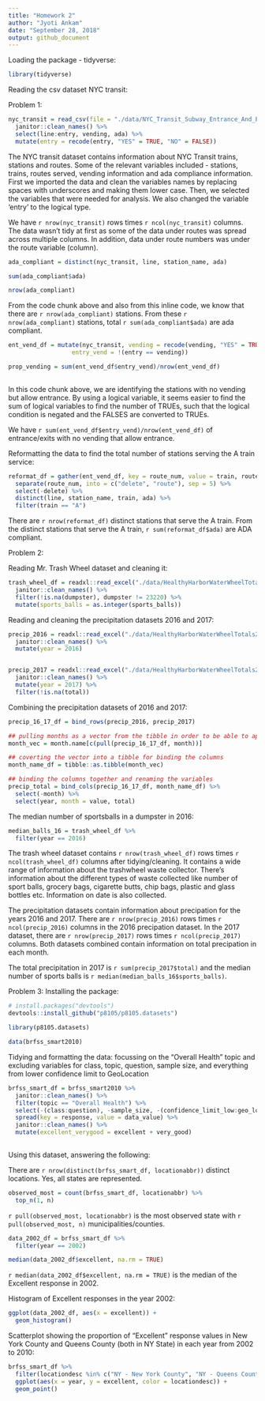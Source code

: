 ```yaml
---
title: "Homework 2"
author: "Jyoti Ankam"
date: "September 28, 2018"
output: github_document
---
```


Loading the package - tidyverse:

```r

library(tidyverse)

```

Reading the csv dataset NYC transit:

Problem 1:
```r

nyc_transit = read_csv(file = "./data/NYC_Transit_Subway_Entrance_And_Exit_Data.csv") %>% 
  janitor::clean_names() %>% 
  select(line:entry, vending, ada) %>% 
  mutate(entry = recode(entry, "YES" = TRUE, "NO" = FALSE))

```

The NYC transit dataset contains information about NYC Transit trains, stations and routes. Some of the relevant variables included - stations, trains, routes served, vending information and ada compliance information.
First we imported the data and clean the variables names by replacing spaces with underscores and making them lower case. Then, we selected the variables that were needed for analysis. We also changed the variable 'entry' to the logical type.

We have `r nrow(nyc_transit)` rows times `r ncol(nyc_transit)` columns. The data wasn't tidy at first as some of the data under routes was spread across multiple columns. In addition, data under route numbers was under the route variable (column).

```r

ada_compliant = distinct(nyc_transit, line, station_name, ada)

sum(ada_compliant$ada)

nrow(ada_compliant)
```

From the code chunk above and also from this inline code, we know that there are `r nrow(ada_compliant)` stations. From these `r nrow(ada_compliant)` stations, total `r sum(ada_compliant$ada)` are ada compliant.


```r

ent_vend_df = mutate(nyc_transit, vending = recode(vending, "YES" = TRUE, "NO" = FALSE),
                  entry_vend = !(entry == vending))

prop_vending = sum(ent_vend_df$entry_vend)/nrow(ent_vend_df)
  
```

In this code chunk above, we are identifying the stations with no vending but allow entrance. By using a logical variable, it seems easier to find the sum of logical variables to find the number of TRUEs, such that the logical condition is negated and the FALSES are converted to TRUEs.

We have `r sum(ent_vend_df$entry_vend)/nrow(ent_vend_df)` of entrance/exits with no vending that allow entrance.


Reformatting the data to find the total number of stations serving the A train service:

```r

reformat_df = gather(ent_vend_df, key = route_num, value = train, route1:route11) %>% 
  separate(route_num, into = c("delete", "route"), sep = 5) %>% 
  select(-delete) %>% 
  distinct(line, station_name, train, ada) %>% 
  filter(train == "A")

```

There are `r nrow(reformat_df)` distinct stations that serve the A train. From the distinct stations that serve the A train, `r sum(reformat_df$ada)` are ADA compliant.

Problem 2:

Reading Mr. Trash Wheel dataset and cleaning it:

```r

trash_wheel_df = readxl::read_excel("./data/HealthyHarborWaterWheelTotals2017-9-26.xlsx", sheet = "Mr. Trash Wheel", range = "A2:N258") %>% 
  janitor::clean_names() %>% 
  filter(!is.na(dumpster), dumpster != 23220) %>% 
  mutate(sports_balls = as.integer(sports_balls))

```

Reading and cleaning the precipitation datasets 2016 and 2017:

```r

precip_2016 = readxl::read_excel("./data/HealthyHarborWaterWheelTotals2017-9-26.xlsx", sheet = "2016 Precipitation", range = "A2:B14") %>% 
  janitor::clean_names() %>% 
  mutate(year = 2016) 


precip_2017 = readxl::read_excel("./data/HealthyHarborWaterWheelTotals2017-9-26.xlsx", sheet = "2017 Precipitation", range = "A2:B14") %>% 
  janitor::clean_names() %>% 
  mutate(year = 2017) %>% 
  filter(!is.na(total))

```

Combining the precipitation datasets of 2016 and 2017:

```r

precip_16_17_df = bind_rows(precip_2016, precip_2017)

## pulling months as a vector from the tibble in order to be able to apply the month.name function
month_vec = month.name[c(pull(precip_16_17_df, month))]

## coverting the vector into a tibble for binding the columns
month_name_df = tibble::as.tibble(month_vec)

## binding the columns together and renaming the variables
precip_total = bind_cols(precip_16_17_df, month_name_df) %>% 
  select(-month) %>% 
  select(year, month = value, total)

```

The median number of sportsballs in  a dumpster in 2016:

```r
median_balls_16 = trash_wheel_df %>% 
  filter(year == 2016)

```

The trash wheel dataset contains `r nrow(trash_wheel_df)` rows times `r ncol(trash_wheel_df)` columns after tidying/cleaning. It contains a wide range of information about the trashwheel waste collector. There's information about the different types of waste collected like number of sport balls, grocery bags, cigarette butts, chip bags, plastic and glass bottles etc. Information on date is also collected.


The precipitation datasets contain information about precipation for the years 2016 and 2017. There are `r nrow(precip_2016)` rows times `r ncol(precip_2016)` columns in the 2016 precipation dataset. In the 2017 dataset, there are `r nrow(precip_2017)` rows times `r ncol(precip_2017)` columns. Both datasets combined contain information on total precipation in each month.

The total precipitation in 2017 is `r sum(precip_2017$total)` and the median number of sports balls is `r median(median_balls_16$sports_balls)`.


Problem 3: Installing the package:

```r

# install.packages("devtools")
devtools::install_github("p8105/p8105.datasets")

library(p8105.datasets)

data(brfss_smart2010)
```

Tidying and formatting the data: focussing on the “Overall Health” topic and
excluding variables for class, topic, question, sample size, and everything from lower confidence limit to GeoLocation

```r

brfss_smart_df = brfss_smart2010 %>% 
  janitor::clean_names() %>% 
  filter(topic == "Overall Health") %>% 
  select(-(class:question), -sample_size, -(confidence_limit_low:geo_location)) %>% 
  spread(key = response, value = data_value) %>% 
  janitor::clean_names() %>% 
  mutate(excellent_verygood = excellent + very_good)
  
```

Using this dataset, answering the following:

There are `r nrow(distinct(brfss_smart_df, locationabbr))` distinct locations. Yes, all states are represented.

```r

observed_most = count(brfss_smart_df, locationabbr) %>% 
  top_n(1, n)

```

`r pull(observed_most, locationabbr)` is the most observed state with `r pull(observed_most, n)` municipalities/counties.


```r

data_2002_df = brfss_smart_df %>% 
  filter(year == 2002)

median(data_2002_df$excellent, na.rm = TRUE)

```

`r median(data_2002_df$excellent, na.rm = TRUE)` is the median of the Excellent response in 2002.


Histogram of Excellent responses in the year 2002:

```r

ggplot(data_2002_df, aes(x = excellent)) + 
  geom_histogram()

```

Scatterplot showing the proportion of “Excellent” response values in New York County and Queens County (both in NY State) in each year from 2002 to 2010:

```r

brfss_smart_df %>% 
  filter(locationdesc %in% c("NY - New York County", "NY - Queens County")) %>% 
  ggplot(aes(x = year, y = excellent, color = locationdesc)) +
  geom_point()

```


